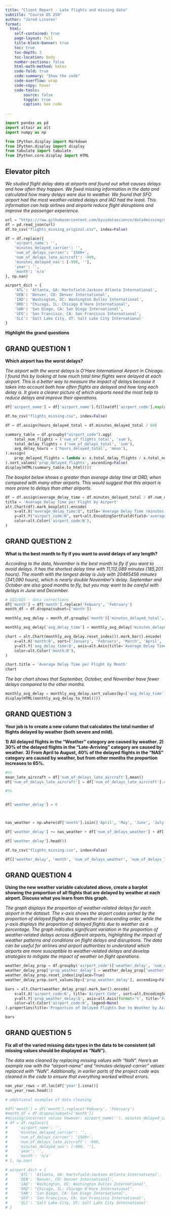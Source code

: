 ```yaml
---
title: "Client Report - Late flights and missing data"
subtitle: "Course DS 250"
author: "Jared Linares"
format:
  html:
    self-contained: true
    page-layout: full
    title-block-banner: true
    toc: true
    toc-depth: 3
    toc-location: body
    number-sections: false
    html-math-method: katex
    code-fold: true
    code-summary: "Show the code"
    code-overflow: wrap
    code-copy: hover
    code-tools:
        source: false
        toggle: true
        caption: See code
    
---
```



```python

import pandas as pd
import altair as alt
import numpy as np

from IPython.display import Markdown
from IPython.display import display
from tabulate import tabulate
from IPython.core.display import HTML
```


## Elevator pitch

_We studied flight delay data at airports and found out what causes delays and how often they happen. We fixed missing information in the data and calculated how many delays were due to weather. We found that SFO airport had the most weather-related delays and IAD had the least. This information can help airlines and airports reduce flight disruptions and improve the passenger experience._


```python
url = "https://raw.githubusercontent.com/byuidatascience/data4missing/master/data-raw/flights_missing/flights_missing.json"
df = pd.read_json(url)
df.to_csv("flights_missing_original.csv", index=False)

df = df.replace({
    'airport_name': '',
    'minutes_delayed_carrier': '',
    'num_of_delays_carrier': '1500+',
    'num_of_delays_late_aircraft': -999,
    'minutes_delayed_nas': [-999, ''],
    'year': '',
    'month': 'n/a'
}, np.nan)

airport_dict = {
    'ATL': 'Atlanta, GA: Hartsfield-Jackson Atlanta International',
    'DEN': 'Denver, CO: Denver International',
    'IAD': 'Washington, DC: Washington Dulles International',
    'ORD': "Chicago, IL: Chicago O'Hare International",
    'SAN': 'San Diego, CA: San Diego International',
    'SFO': 'San Francisco, CA: San Francisco International',
    'SLC': 'Salt Lake City, UT: Salt Lake City International'
}
```

__Highlight the grand questions__

## GRAND QUESTION 1

__Which airport has the worst delays?__

_The airport with the worst delays is O'Hare International Airport in Chicago. I found this by looking at how much total time flights were delayed at each airport. This is a better way to measure the impact of delays because it takes into account both how often flights are delayed and how long each delay is. It gives a clearer picture of which airports need the most help to reduce delays and improve their operations._


```python

df['airport_name'] = df['airport_name'].fillna(df['airport_code'].map(airport_dict))

df.to_csv("flights_missing.csv", index=False)

df = df.assign(hours_delayed_total = df.minutes_delayed_total / 60)

summary_table = df.groupby("airport_code").agg(
    total_num_flights = ('num_of_flights_total', 'sum'),
    total_delay_flights = ('num_of_delays_total', 'sum'),
    avg_delay_hours = ('hours_delayed_total', 'mean'),
).assign(
    prop_delayed_flights = lambda x: x.total_delay_flights / x.total_num_flights
).sort_values('prop_delayed_flights', ascending=False)
display(HTML(summary_table.to_html()))

```

_The boxplot below shows a greater than average delay time at ORD, when compared with many other airports. This would suggest that this airport is more prone to delays than other airports._

```python
df = df.assign(average_delay_time = df.minutes_delayed_total / df.num_of_delays_total)
title = 'Average Delay Time per Flight by Airport'
alt.Chart(df).mark_boxplot().encode(
    x=alt.X("average_delay_time:Q", title='Average Delay Time (minutes)'),
    y=alt.Y("airport_code:N", sort=alt.EncodingSortField(field='average_delay_time', order='descending'), axis=alt.Axis(title='Airport Code')),
    color=alt.Color('airport_code:N'),
)
```


## GRAND QUESTION 2

__What is the best month to fly if you want to avoid delays of any length?__

_According to the data, November is the best month to fly if you want to avoid delays. It has the shortest delay time with 11,112,089 minutes (185,201 hours). The month with the longest delay is July with 20465456 minutes (341,090 hours), which is nearly double November's delay. September and October are also good months to fly, but you may want to be careful with delays in June and December._


```python
# GQ2/GQ5 - data corrections
df['month'] = df['month'].replace('Febuary', 'February') 
month_df = df.dropna(subset=['month']) 

monthly_avg_delay = month_df.groupby('month')['minutes_delayed_total', 'num_of_delays_total'].sum()

monthly_avg_delay['avg_delay_time'] = monthly_avg_delay['minutes_delayed_total'] / monthly_avg_delay['num_of_delays_total']

chart = alt.Chart(monthly_avg_delay.reset_index()).mark_bar().encode(
    x=alt.X('month:O', sort=['January', 'February', 'March', 'April', 'May', 'June', 'July', 'August', 'September', 'October', 'November', 'December'], axis=alt.Axis(title='Month')),
    y=alt.Y('avg_delay_time:Q', axis=alt.Axis(title='Average Delay Time (minutes)')),
    color=alt.Color('month:N'),
)

chart.title = 'Average Delay Time per Flight by Month'
chart
```

_The bar chart shows that September, October, and November have fewer delays compared to the other months._

```python
monthly_avg_delay = monthly_avg_delay.sort_values(by=['avg_delay_time'], ascending=False)
display(HTML(monthly_avg_delay.to_html()))
```

## GRAND QUESTION 3

__Your job is to create a new column that calculates the total number of flights delayed by weather (both severe and mild).__
    
__1) All delayed flights in the "Weather" category are caused by weather.__
__2) 30% of the delayed flights in the "Late-Arriving" category are caused by weather.__
__3) From April to August, 40% of the delayed flights in the "NAS" category are caused by weather, but from other months the proportion increases to 65%.__



```python
#%%
mean_late_aircraft = df['num_of_delays_late_aircraft'].mean()
df['num_of_delays_late_aircraft'] = df['num_of_delays_late_aircraft'].replace(np.nan, mean_late_aircraft)

#%%


df['weather_delay'] = 0



nas_weather = np.where(df['month'].isin(['April', 'May', 'June', 'July', 'August']), df['num_of_delays_nas'] * 0.4, df['num_of_delays_nas'] * 0.65)

df['weather_delay'] += nas_weather + df['num_of_delays_weather'] + df['num_of_delays_late_aircraft'] * .3

df['weather_delay'].head(5)

df.to_csv("flights_missing.csv", index=False)

df[['weather_delay', 'month', 'num_of_delays_weather', 'num_of_delays_late_aircraft', 'num_of_delays_nas']].head(5)
```



## GRAND QUESTION 4

__Using the new weather variable calculated above, create a barplot showing the proportion of all flights that are delayed by weather at each airport. Discuss what you learn from this graph.__
    

_The graph displays the proportion of weather-related delays for each airport in the dataset. The x-axis shows the airport codes sorted by the proportion of delayed flights due to weather in descending order, while the y-axis displays the proportion of delayed flights due to weather as a percentage. The graph indicates significant variation in the proportion of weather-related delays across different airports, highlighting the impact of weather patterns and conditions on flight delays and disruptions. The data can be useful for airlines and airport authorities to understand which airports are more susceptible to weather-related delays and develop strategies to mitigate the impact of weather on flight operations._


```python
weather_delay_prop = df.groupby('airport_code')['weather_delay', 'num_of_delays_total'].sum()
weather_delay_prop['prop_weather_delay'] = weather_delay_prop['weather_delay'] / weather_delay_prop['num_of_delays_total']
weather_delay_prop.reset_index(inplace=True)
weather_delay_prop.sort_values(by=['prop_weather_delay'], ascending=False)

bars = alt.Chart(weather_delay_prop).mark_bar().encode(
    x=alt.X('airport_code:N', title='Airport Code', sort=alt.EncodingSortField(field='prop_weather_delay', order='descending')),
    y=alt.Y('prop_weather_delay:Q', axis=alt.Axis(format='%', title='Proportion of Delayed Flights Due to Weather')),
    color=alt.Color('airport_code:N', legend=None)
).properties(title='Proportion of Delayed Flights Due to Weather by Airport')

bars
```


## GRAND QUESTION 5

__Fix all of the varied missing data types in the data to be consistent (all missing values should be displayed as “NaN”).__

_The data was cleaned by replacing missing values with "NaN". Here's an example row with the "airport-name" and "minutes-delayed-carrier" values replaced with "NaN". Additionally, in earlier parts of the project code was cleaned in the code to ensure that everything worked without errors._
    


```python
nan_year_rows = df.loc[df['year'].isna()]
nan_year_rows.head(1)

# additional examples of data cleaning

#df['month'] = df['month'].replace('Febuary', 'February') 
#month_df = df.dropna(subset=['month']) 
#missing/incorrect values however: airport_name(''), minutes_delayed_carrier(''), num_of_delays_carrier('1500+'), num_of_delays_late_aircraft(-999), minutes_delayed_nas(-999 and ''), year(''), and month('n/a').
# df = df.replace({
#     'airport_name': '',
#     'minutes_delayed_carrier': '',
#     'num_of_delays_carrier': '1500+',
#     'num_of_delays_late_aircraft': -999,
#     'minutes_delayed_nas': [-999, ''],
#     'year': '',
#     'month': 'n/a'
# }, np.nan)

# airport_dict = {
#     'ATL': 'Atlanta, GA: Hartsfield-Jackson Atlanta International',
#     'DEN': 'Denver, CO: Denver International',
#     'IAD': 'Washington, DC: Washington Dulles International',
#     'ORD': "Chicago, IL: Chicago O'Hare International",
#     'SAN': 'San Diego, CA: San Diego International',
#     'SFO': 'San Francisco, CA: San Francisco International',
#     'SLC': 'Salt Lake City, UT: Salt Lake City International'
# }
```
